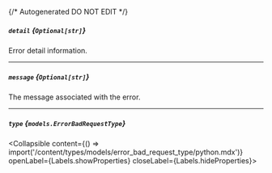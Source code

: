 {/* Autogenerated DO NOT EDIT  */}

##### `detail` *{`Optional[str]`}*
Error detail information.

---
##### `message` *{`Optional[str]`}*
The message associated with the error.

---
##### `type` *{`models.ErrorBadRequestType`}*
<Collapsible content={() => import('/content/types/models/error_bad_request_type/python.mdx')} openLabel={Labels.showProperties} closeLabel={Labels.hideProperties}>
</Collapsible>


